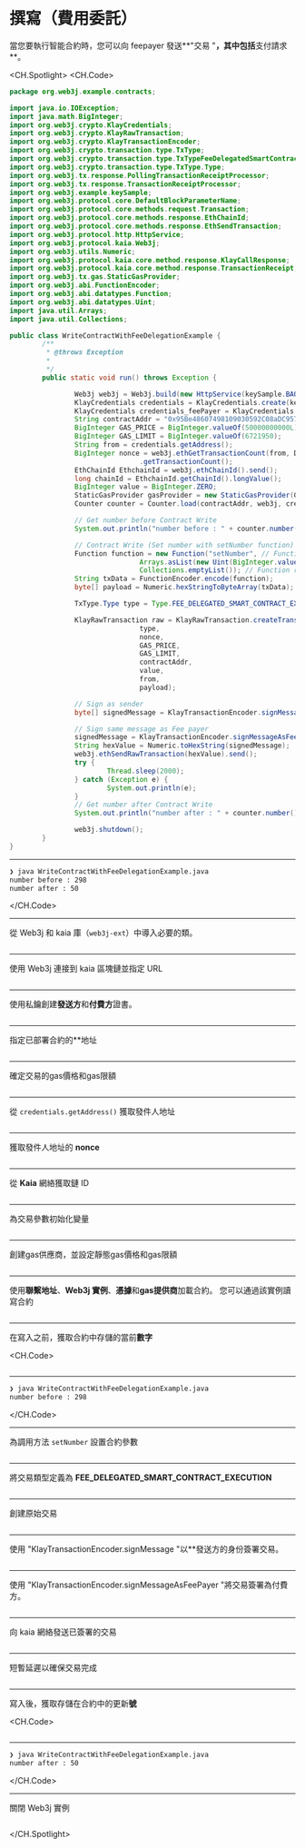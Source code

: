 # 撰寫（費用委託）

當您要執行智能合約時，您可以向 feepayer 發送**"交易 "**，其中包括**支付請求**。

<CH.Spotlight>
<CH.Code>

```java WriteContractWithFeeDelegationExample.java
package org.web3j.example.contracts;

import java.io.IOException;
import java.math.BigInteger;
import org.web3j.crypto.KlayCredentials;
import org.web3j.crypto.KlayRawTransaction;
import org.web3j.crypto.KlayTransactionEncoder;
import org.web3j.crypto.transaction.type.TxType;
import org.web3j.crypto.transaction.type.TxTypeFeeDelegatedSmartContractExecution;
import org.web3j.crypto.transaction.type.TxType.Type;
import org.web3j.tx.response.PollingTransactionReceiptProcessor;
import org.web3j.tx.response.TransactionReceiptProcessor;
import org.web3j.example.keySample;
import org.web3j.protocol.core.DefaultBlockParameterName;
import org.web3j.protocol.core.methods.request.Transaction;
import org.web3j.protocol.core.methods.response.EthChainId;
import org.web3j.protocol.core.methods.response.EthSendTransaction;
import org.web3j.protocol.http.HttpService;
import org.web3j.protocol.kaia.Web3j;
import org.web3j.utils.Numeric;
import org.web3j.protocol.kaia.core.method.response.KlayCallResponse;
import org.web3j.protocol.kaia.core.method.response.TransactionReceipt;
import org.web3j.tx.gas.StaticGasProvider;
import org.web3j.abi.FunctionEncoder;
import org.web3j.abi.datatypes.Function;
import org.web3j.abi.datatypes.Uint;
import java.util.Arrays;
import java.util.Collections;

public class WriteContractWithFeeDelegationExample {
        /**
         * @throws Exception
         *
         */
        public static void run() throws Exception {

                Web3j web3j = Web3j.build(new HttpService(keySample.BAOBAB_URL));
                KlayCredentials credentials = KlayCredentials.create(keySample.LEGACY_KEY_privkey);
                KlayCredentials credentials_feePayer = KlayCredentials.create(keySample.LEGACY_KEY_FEEPAYER_privkey);
                String contractAddr = "0x95Be48607498109030592C08aDC9577c7C2dD505";
                BigInteger GAS_PRICE = BigInteger.valueOf(50000000000L);
                BigInteger GAS_LIMIT = BigInteger.valueOf(6721950);
                String from = credentials.getAddress();
                BigInteger nonce = web3j.ethGetTransactionCount(from, DefaultBlockParameterName.LATEST).send()
                                .getTransactionCount();
                EthChainId EthchainId = web3j.ethChainId().send();
                long chainId = EthchainId.getChainId().longValue();
                BigInteger value = BigInteger.ZERO;
                StaticGasProvider gasProvider = new StaticGasProvider(GAS_PRICE, GAS_LIMIT);
                Counter counter = Counter.load(contractAddr, web3j, credentials.convertToCredentials(), gasProvider);

                // Get number before Contract Write
                System.out.println("number before : " + counter.number().send());

                // Contract Write (Set number with setNumber function)
                Function function = new Function("setNumber", // Function name
                                Arrays.asList(new Uint(BigInteger.valueOf(50))), // Function input parameters
                                Collections.emptyList()); // Function returned parameters
                String txData = FunctionEncoder.encode(function);
                byte[] payload = Numeric.hexStringToByteArray(txData);

                TxType.Type type = Type.FEE_DELEGATED_SMART_CONTRACT_EXECUTION;

                KlayRawTransaction raw = KlayRawTransaction.createTransaction(
                                type,
                                nonce,
                                GAS_PRICE,
                                GAS_LIMIT,
                                contractAddr,
                                value,
                                from,
                                payload);

                // Sign as sender
                byte[] signedMessage = KlayTransactionEncoder.signMessage(raw, chainId, credentials);

                // Sign same message as Fee payer
                signedMessage = KlayTransactionEncoder.signMessageAsFeePayer(raw, chainId, credentials_feePayer);
                String hexValue = Numeric.toHexString(signedMessage);
                web3j.ethSendRawTransaction(hexValue).send();
                try {
                        Thread.sleep(2000);
                } catch (Exception e) {
                        System.out.println(e);
                }
                // Get number after Contract Write
                System.out.println("number after : " + counter.number().send());

                web3j.shutdown();
        }
}
```

---

```zsh output
❯ java WriteContractWithFeeDelegationExample.java
number before : 298
number after : 50
```

</CH.Code>

---

從 Web3j 和 kaia 庫（`web3j-ext`）中導入必要的類。

```java WriteContractWithFeeDelegationExample.java focus=1:28

```

---

使用 Web3j 連接到 kaia 區塊鏈並指定 URL

```java WriteContractWithFeeDelegationExample.java focus=37

```

---

使用私鑰創建**發送方**和**付費方**證書。

```java WriteContractWithFeeDelegationExample.java focus=38:39

```

---

指定已部署合約的\*\*地址

```java WriteContractWithFeeDelegationExample.java focus=38

```

---

確定交易的gas價格和gas限額

```java WriteContractWithFeeDelegationExample.java focus=41:42

```

---

從 `credentials.getAddress()` 獲取發件人地址

```java WriteContractWithFeeDelegationExample.java focus=43

```

---

獲取發件人地址的 **nonce**

```java WriteContractWithFeeDelegationExample.java focus=44:45

```

---

從 **Kaia** 網絡獲取鏈 ID

```java WriteContractWithFeeDelegationExample.java focus=46:47

```

---

為交易參數初始化變量

```java WriteContractWithFeeDelegationExample.java focus=48

```

---

創建gas供應商，並設定靜態gas價格和gas限額

```java WriteContractWithFeeDelegationExample.java focus=49

```

---

使用**聯繫地址**、**Web3j 實例**、**憑據**和**gas提供商**加載合約。 您可以通過該實例讀寫合約

```java WriteContractWithFeeDelegationExample.java focus=50

```

---

在寫入之前，獲取合約中存儲的當前**數字**

<CH.Code>
```java WriteContractWithFeeDelegationExample.java focus=52:53

````


---

```zsh output
❯ java WriteContractWithFeeDelegationExample.java
number before : 298
````

</CH.Code>

---

為調用方法 `setNumber` 設置合約參數

```java WriteContractWithFeeDelegationExample.java focus=55:60

```

---

將交易類型定義為 **FEE_DELEGATED_SMART_CONTRACT_EXECUTION**

```java WriteContractWithFeeDelegationExample.java focus=62

```

---

創建原始交易

```java WriteContractWithFeeDelegationExample.java focus=64:72

```

---

使用 "KlayTransactionEncoder.signMessage "以\*\*發送方的身份簽署交易。

```java WriteContractWithFeeDelegationExample.java focus=74:75

```

---

使用 "KlayTransactionEncoder.signMessageAsFeePayer "將交易簽署為付費方。

```java WriteContractWithFeeDelegationExample.java focus=77:78

```

---

向 kaia 網絡發送已簽署的交易

```java WriteContractWithFeeDelegationExample.java focus=80

```

---

短暫延遲以確保交易完成

```java WriteContractWithFeeDelegationExample.java focus=81:85

```

---

寫入後，獲取存儲在合約中的更新**號**

<CH.Code>
```java WriteContractWithFeeDelegationExample.java focus=86:87

````


---

```zsh output
❯ java WriteContractWithFeeDelegationExample.java
number after : 50
````

</CH.Code>

---

關閉 Web3j 實例

```java WriteContractWithFeeDelegationExample.java focus=89

```

</CH.Spotlight>
